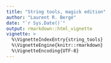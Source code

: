 ```yaml
---
title: "String tools, magick edition"
author: "Laurent R. Bergé"
date: "`r Sys.Date()`"
output: rmarkdown::html_vignette
vignette: >
  %\VignetteIndexEntry{string_tools}
  %\VignetteEngine{knitr::rmarkdown}
  %\VignetteEncoding{UTF-8}
---
```


